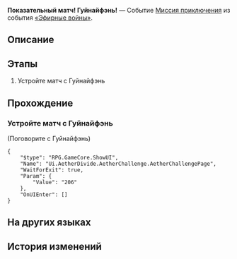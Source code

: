 {{Дополнить|Диалоги.}}
{{Миссия Инфобокс
|id              = 8014146
|Название        = 
|Изображение     = Миссия Освоения Показательный матч! Гуйнайфэнь!.png
|Тип             = Миссия приключения
|События         = «Эфирные войны»
|Глава           = 
|Условия         = 
|Персонажи       = Гуйнайфэнь; Первопроходец
|СтартЛокация    = Старый испытательный полигон
|Мир             = Ярило-VI
|Локации         = Старый испытательный полигон
|Предыдущая      = 
|Следующая       = 
|Награды         = 
}}
'''Показательный матч! Гуйнайфэнь!''' — Событие [[Миссия приключения]] из события [[«Эфирные войны»]].

==Описание==
{{Описание|<!--официальное описание из Перекрёстка судеб-->}}

==Этапы==
# Устройте матч с Гуйнайфэнь

==Прохождение==
{{Дополнить}}

===Устройте матч с Гуйнайфэнь===
{{Описание миссии|локация=Старый испытательный полигон|Основная игровая механика «Эфирных войн» - матчи. Бросьте вызов разным игрокам и покажите свою истинную силу!}}
{{Диалог Начало}}

;(Поговорите с Гуйнайфэнь)
<!--Unknown TalkSentence: 814111001-->
<!--Unknown TalkSentence: 814111002-->
<pre>{
	"$type": "RPG.GameCore.ShowUI",
	"Name": "Ui.AetherDivide.AetherChallenge.AetherChallengePage",
	"WaitForExit": true,
	"Param": {
		"Value": "206"
	},
	"OnUIEnter": []
}</pre>
<!--Unknown TalkSentence: 814111051-->
{{Диалог Конец}}

==На других языках==
{{На других языках
|en   = Exhibition Match, Guinaifen!
|zhs  = 表演赛！桂乃芬
|zht  = 表演賽！桂乃芬
|ja   = エキシビションマッチ！桂乃芬
|ko   = 시범 경기! 계네빈
|es   = Encuentro de exhibición: Guinaifen
|fr   = Rencontre amicale&nbsp;: Guinaifen&nbsp;!
|ru   = Показательный матч! Гуйнайфэнь!
|th   = แมตช์กระชับมิตร! Guinaifen
|vi   = Giải Biểu Diễn! Guinaifen
|de   = Schaukampf, Guinaifen!
|id   = Pertandingan Ekshibisi, Guinaifen!
|pt   = Batalha de Exibição, Guinaifen!
}}

==История изменений==
{{История изменений|2.7}}
